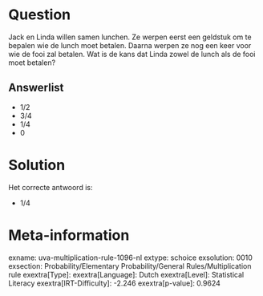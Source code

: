 Question
========

Jack en Linda willen samen lunchen. Ze werpen eerst een geldstuk om te
bepalen wie de lunch moet betalen. Daarna werpen ze nog een keer voor
wie de fooi zal betalen. Wat is de kans dat Linda zowel de lunch als de
fooi moet betalen?\

Answerlist
----------

* 1/2
* 3/4
* 1/4
* 0

Solution
========

Het correcte antwoord is: 

* 1/4

Meta-information
================
exname: uva-multiplication-rule-1096-nl
extype: schoice
exsolution: 0010
exsection: Probability/Elementary Probability/General Rules/Multiplication rule
exextra[Type]: 
exextra[Language]: Dutch
exextra[Level]: Statistical Literacy
exextra[IRT-Difficulty]: -2.246
exextra[p-value]: 0.9624
